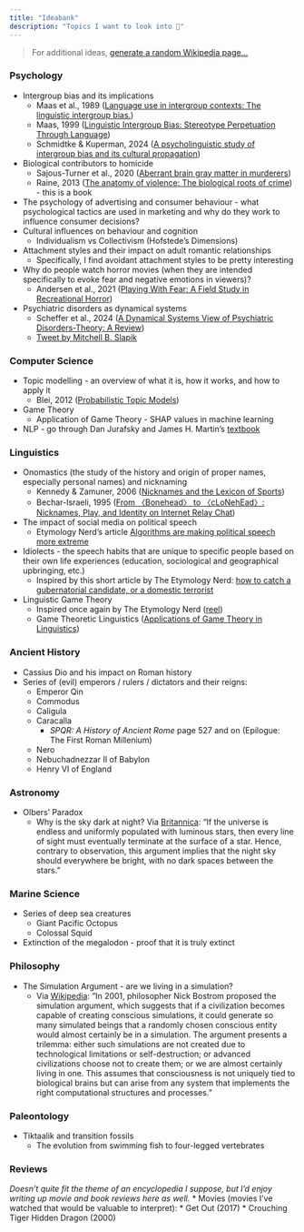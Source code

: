 ```yaml
---
title: "Ideabank"
description: "Topics I want to look into 🤔"
--- 
```

> For additional ideas, [generate a random Wikipedia page...](https://en.wikipedia.org/wiki/Wikipedia:Random)

### Psychology
* Intergroup bias and its implications
  * Maas et al., 1989 ([Language use in intergroup contexts: The linguistic intergroup bias.](https://psycnet.apa.org/doiLanding?doi=10.1037%2F0022-3514.57.6.981))
  * Maas, 1999 ([Linguistic Intergroup Bias: Stereotype Perpetuation Through Language](https://www.sciencedirect.com/science/article/abs/pii/S0065260108602725?via%3Dihub))
  * Schmidtke & Kuperman, 2024 ([A psycholinguistic study of intergroup bias and its cultural propagation](https://www.nature.com/articles/s41598-024-58905-y.pdf))
* Biological contributors to homicide
  * Sajous-Turner et al., 2020 ([Aberrant brain gray matter in murderers](https://link.springer.com/article/10.1007/s11682-019-00155-y))
  * Raine, 2013 ([The anatomy of violence: The biological roots of crime](https://psycnet.apa.org/record/2013-09813-000)) - this is a book
* The psychology of advertising and consumer behaviour - what psychological tactics are used in marketing and why do they work to influence consumer decisions?
* Cultural influences on behaviour and cognition
  * Individualism vs Collectivism (Hofstede's Dimensions)
* Attachment styles and their impact on adult romantic relationships
  * Specifically, I find avoidant attachment styles to be pretty interesting
* Why do people watch horror movies (when they are intended specifically to evoke fear and negative emotions in viewers)?
  * Andersen et al., 2021 ([Playing With Fear: A Field Study in Recreational Horror](https://journals.sagepub.com/doi/10.1177/0956797620972116))
* Psychiatric disorders as dynamical systems
  * Scheffer et al., 2024 ([A Dynamical Systems View of Psychiatric Disorders-Theory: A Review](https://pubmed.ncbi.nlm.nih.gov/38568615/))
  * [Tweet by Mitchell B. Slapik](https://x.com/mslapik/status/1860522739234132296?s=43)   

### Computer Science
* Topic modelling - an overview of what it is, how it works, and how to apply it
  * Blei, 2012 ([Probabilistic Topic Models](https://www.cs.columbia.edu/~blei/papers/Blei2012.pdf))
* Game Theory
  * Application of Game Theory - SHAP values in machine learning
* NLP - go through Dan Jurafsky and James H. Martin's [textbook](https://web.stanford.edu/~jurafsky/slp3/) 

### Linguistics
* Onomastics (the study of the history and origin of proper names, especially personal names) and nicknaming
  * Kennedy & Zamuner, 2006 ([Nicknames and the Lexicon of Sports](https://read.dukeupress.edu/american-speech/article/81/4/387/5450/NICKNAMES-AND-THE-LEXICON-OF-SPORTS))
  * Bechar-Israeli, 1995 ([From 〈Bonehead〉 to 〈cLoNehEad〉: Nicknames, Play, and Identity on Internet Relay Chat](https://academic.oup.com/jcmc/article/1/2/JCMC127/4584330))
* The impact of social media on political speech
  * Etymology Nerd's article [Algorithms are making political speech more extreme](https://www.usermag.co/p/algorithms-are-making-political-speech?utm_medium=ios&triedRedirect=true)
* Idiolects - the speech habits that are unique to specific people based on their own life experiences (education, sociological and geographical upbringing, etc.)
  * Inspired by this short article by The Etymology Nerd: [how to catch a gubernatorial candidate, or a domestic terrorist](https://etymology.substack.com/p/how-to-catch-a-gubernatorial-candidate?r=3uxy8z&utm_medium=ios&triedRedirect=true)
* Linguistic Game Theory
  * Inspired once again by The Etymology Nerd ([reel](https://www.instagram.com/reel/DC9YYsnOa79/?igsh=MXAybnppY3pvdndkNA==))
  * Game Theoretic Linguistics ([Applications of Game Theory in Linguistics](https://profgerhard.de/sfs/publications/compass.pdf))

### Ancient History
* Cassius Dio and his impact on Roman history
* Series of (evil) emperors / rulers / dictators and their reigns: 
  * Emperor Qin
  * Commodus
  * Caligula
  * Caracalla
    * *SPQR: A History of Ancient Rome* page 527 and on (Epilogue: The First Roman Millenium)
  * Nero
  * Nebuchadnezzar II of Babylon
  * Henry VI of England

### Astronomy
* Olbers' Paradox
  * Why is the sky dark at night? Via [Britannica](https://www.britannica.com/science/Olbers-paradox): "If the universe is endless and uniformly populated with luminous stars, then every line of sight must eventually terminate at the surface of a star. Hence, contrary to observation, this argument implies that the night sky should everywhere be bright, with no dark spaces between the stars."

### Marine Science
* Series of deep sea creatures
  * Giant Pacific Octopus
  * Colossal Squid
* Extinction of the megalodon - proof that it is truly extinct

### Philosophy
* The Simulation Argument - are we living in a simulation?
  * Via [Wikipedia](https://en.wikipedia.org/wiki/Simulation_hypothesis): "In 2001, philosopher Nick Bostrom proposed the simulation argument, which suggests that if a civilization becomes capable of creating conscious simulations, it could generate so many simulated beings that a randomly chosen conscious entity would almost certainly be in a simulation. The argument presents a trilemma: either such simulations are not created due to technological limitations or self-destruction; or advanced civilizations choose not to create them; or we are almost certainly living in one. This assumes that consciousness is not uniquely tied to biological brains but can arise from any system that implements the right computational structures and processes."

### Paleontology
* Tiktaalik and transition fossils
  * The evolution from swimming fish to four-legged vertebrates

### Reviews
*Doesn't quite fit the theme of an encyclopedia I suppose, but I'd enjoy writing up movie and book reviews here as well.*
* Movies (movies I've watched that would be valuable to interpret):
  * Get Out (2017)
  * Crouching Tiger Hidden Dragon (2000) 